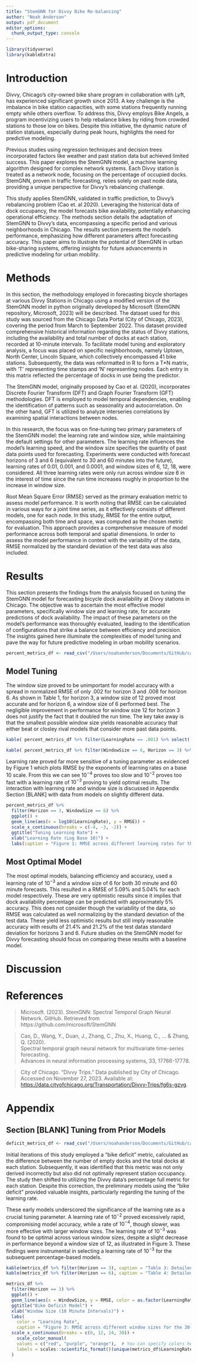 ```yaml
---
title: "StemGNN for Divvy Bike Re-balancing"
author: "Noah Anderson"
output: pdf_document
editor_options: 
  chunk_output_type: console
---
```

```r
library(tidyverse)
library(kableExtra)
```
# Introduction
Divvy, Chicago's city-owned bike share program in collaboration with Lyft, has experienced significant growth since 2013. A key challenge is the imbalance in bike station capacities, with some stations frequently running empty while others overflow. To address this, Divvy employs Bike Angels, a program incentivizing users to help rebalance bikes by riding from crowded stations to those low on bikes. Despite this initiative, the dynamic nature of station statuses, especially during peak hours, highlights the need for predictive modeling.

Previous studies using regression techniques and decision trees incorporated factors like weather and past station data but achieved limited success. This paper explores the StemGNN model, a machine learning algorithm designed for complex network systems. Each Divvy station is treated as a network node, focusing on the percentage of occupied docks. StemGNN, proven in traffic forecasting, relies solely on past node data, providing a unique perspective for Divvy's rebalancing challenge.

This study applies StemGNN, validated in traffic prediction, to Divvy's rebalancing problem (Cao et. al 2020). Leveraging the historical data of dock occupancy, the model forecasts bike availability, potentially enhancing operational efficiency. The methods section details the adaptation of StemGNN to Divvy's data, encompassing a specific period and various neighborhoods in Chicago. The results section presents the model's performance, emphasizing how different parameters affect forecasting accuracy. This paper aims to illustrate the potential of StemGNN in urban bike-sharing systems, offering insights for future advancements in predictive modeling for urban mobility.
 
# Methods

In this section, the methodology employed in forecasting bicycle shortages at various Divvy Stations in Chicago using a modified version of the StemGNN model in python originally developed by Microsoft (StemGNN repository, Microsoft, 2023) will be described. The dataset used for this study was sourced from the Chicago Data Portal (City of Chicago, 2023), covering the period from March to September 2022. This dataset provided comprehensive historical information regarding the status of Divvy stations, including the availability and total number of docks at each station, recorded at 10-minute intervals. To facilitate model tuning and exploratory analysis, a focus was placed on specific neighborhoods, namely Uptown, North Center, Lincoln Square, which collectively encompassed 41 bike stations.  Subsequently, the data was reformatted in R to form a T*N matrix, with 'T' representing time stamps and 'N' representing nodes. Each entry in this matrix reflected the percentage of docks in use being the predictor. 

The StemGNN model, originally proposed by Cao et al. (2020), incorporates Discrete Fourier Transform (DFT) and Graph Fourier Transform (GFT) methodologies. DFT is employed to model temporal dependencies, enabling the identification of patterns such as seasonality and autocorrelation. On the other hand, GFT is utilized to analyze interseries correlations by examining spatial interactions between nodes.

In this research, the focus was on fine-tuning two primary parameters of the StemGNN model: the learning rate and window size, while maintaining the default settings for other parameters. The learning rate influences the model's learning speed, and the window size specifies the quantity of past data points used for forecasting. Experiments were conducted with forecast horizons of 3 and 6 (equivalent to 30 and 60 minutes into the future), learning rates of 0.01, 0.001, and 0.0001, and window sizes of 6, 12, 18, were considered. All three learning rates were only run across window size 6 in the interest of time since the run time increases roughly in proportion to the increase in window size.

Root Mean Square Error (RMSE) served as the primary evaluation metric to assess model performance. It is worth noting that RMSE can be calculated in various ways for a joint time series, as it effectively consists of different models, one for each node. In this study, RMSE for the entire output, encompassing both time and space, was computed as the chosen metric for evaluation. This approach provides a comprehensive measure of model performance across both temporal and spatial dimensions. In order to assess the model performance in context with the variability of the data, RMSE normalized by the standard deviation of the test data was also included. 

# Results
This section presents the findings from the analysis focused on tuning the StemGNN model for forecasting bicycle dock availability at Divvy stations in Chicago. The objective was to ascertain the most effective model parameters, specifically window size and learning rate, for accurate predictions of dock availability. The impact of these parameters on the model's performance was thoroughly evaluated, leading to the identification of configurations that strike a balance between efficiency and precision. The insights gained here illuminate the complexities of model tuning and pave the way for future predictive modeling in urban mobility scenarios.
```r
percent_metrics_df <- read_csv("/Users/noahanderson/Documents/GitHub/cap-stone-PDAT/src/eval/data/percent_metrics_df.csv")
```

## Model Tuning 
The window size proved to be unimportant for model accuracy with a spread in normalized RMSE of only .002 for horizon 3 and .008 for horizon 6. As shown in Table 1, for horizon 3, a window size of 12 proved most accurate and for horizon 6, a window size of 6 performed best. The negligible improvement in performance for window size 12 for horizon 3 does not justify the fact that it doubled the run time. The key take away is that the smallest possible window size yields reasonable accuracy that either beat or closley rival models that consider more past data points.   

```r
kable( percent_metrics_df %>% filter(LearningRate == .001) %>% select(-LearningRate), caption = "Table 1: Model results by window size (Learning Rate .001)")

kable( percent_metrics_df %>% filter(WindowSize == 6, Horizon == 3) %>% select(-Horizon, -WindowSize), caption = "Table 2: Metrics by learning rate (Horizon 3, Window Size 6")
```

Learning rate proved far more sensitive of a tuning parameter as evidenced by Figure 1 which plots RMSE by the exponents of learning rates on a base 10 scale. From this we can see $10^{-4}$ proves too slow and $10^{-2}$ proves too fast with a learning rate of $10^{-3}$ proving to yield optimal results. The interaction with learning rate and window size is discussed in Appendix Section [BLANK] with data from models on slightly different data. 

```r
percent_metrics_df %>%
  filter(Horizon == 3, WindowSize == 6) %>%
  ggplot() +
  geom_line(aes(x = log10(LearningRate), y = RMSE)) +
  scale_x_continuous(breaks = c(-4, -3, -2)) +
  ggtitle("Tuning Learning Rate") + 
  xlab("Learning Rate (Log Base 10)") + 
  labs(caption = "Figure 1: RMSE across different learning rates for the 30-minute forecast.")
```

## Most Optimal Model
The most optimal models, balancing efficiency and accuracy, used a learning rate of $10^{-3}$ and a window size of 6 for both 30 minute and 60 minute forecasts. This resulted in a RMSE of 5.09% and 5.04% for each model respectively. These are very optimistic results since it implies that dock availability percentage can be predicted with approximately 5% accuracy. This does not consider though the variability of the data, so RMSE was calculated as well normalizing by the standard deviation of the test data. These yield less optimistic results but still imply reasonable accuracy with results of 21.4% and 21.2% of the test datas standard deviation for horizons 3 and 6. Future studies on the StemGNN model for Divvy forecasting should focus on comparing these results with a baseline model. 

# Discussion


# References

> Microsoft. (2023). StemGNN: Spectral Temporal Graph Neural Network. GitHub. Retrieved from https://github.com/microsoft/StemGNN

> Cao, D., Wang, Y., Duan, J., Zhang, C., Zhu, X., Huang, C., ... & Zhang, Q. (2020).  
Spectral temporal graph neural network for multivariate time-series forecasting.  
Advances in neural information processing systems, 33, 17766-17778.

> City of Chicago. "Divvy Trips." Data published by City of Chicago. Accessed on November 27, 2023. Available at: <https://data.cityofchicago.org/Transportation/Divvy-Trips/fg6s-gzvg>.

# Appendix 


## Section [BLANK] Tuning from Prior Models 

```r
deficit_metrics_df <- read_csv("/Users/noahanderson/Documents/GitHub/cap-stone-PDAT/src/eval/data/percent_metrics_df.csv")
```

Initial iterations of this study employed a "bike deficit" metric, calculated as the difference between the number of empty docks and the total docks at each station. Subsequently, it was identified that this metric was not only derived incorrectly but also did not optimally represent station occupancy. The study then shifted to utilizing the Divvy data's percentage full metric for each station. Despite this correction, the preliminary models using the "bike deficit" provided valuable insights, particularly regarding the tuning of the learning rate.

These early models underscored the significance of the learning rate as a crucial tuning parameter. A learning rate of $10^{-2}$ proved excessively rapid, compromising model accuracy, while a rate of $10^{-4}$, though slower, was more effective with larger window sizes. The learning rate of $10^{-3}$ was found to be optimal across various window sizes, despite a slight decrease in performance beyond a window size of 12, as illustrated in Figure 3. These findings were instrumental in selecting a learning rate of $10^{-3}$ for the subsequent percentage-based models.
```r
kable(metrics_df %>% filter(Horizon == 3), caption = "Table 3: Detailed RMSE Results for the 30-Minute Forecast")
kable(metrics_df %>% filter(Horizon == 6), caption = "Table 4: Detailed RMSE Results for the 60-Minute Forecast")

```


```r

metrics_df %>%
  filter(Horizon == 3) %>%
  ggplot() +
  geom_line(aes(x = WindowSize, y = RMSE, color = as.factor(LearningRate))) + 
  ggtitle("Bike Deficit Model") + 
  xlab("Window Size (10 Minute Intervals)") +
  labs(
    color = "Learning Rate",
    caption = "Figure 3: RMSE across different window sizes for the 30-minute forecast.") +
  scale_x_continuous(breaks = c(6, 12, 24, 30)) +   
    scale_color_manual(
    values = c("red", "purple", "orange"),  # You can specify colors here
    labels = scales::scientific_format()(unique(metrics_df$LearningRate))
  )
```



